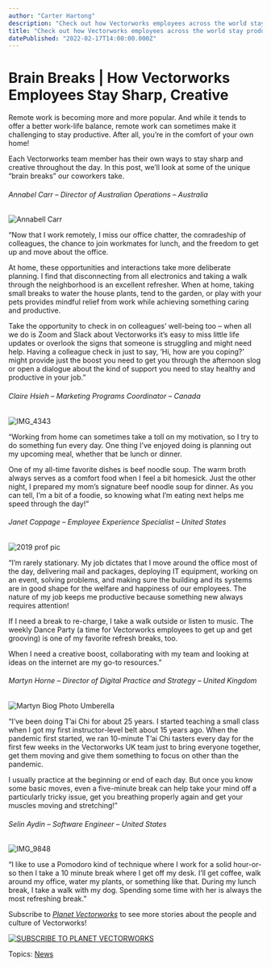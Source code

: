 ```yaml
---
author: "Carter Hartong"
description: "Check out how Vectorworks employees across the world stay productive throughout the day."
title: "Check out how Vectorworks employees across the world stay productive throughout the day." 
datePublished: "2022-02-17T14:00:00.000Z"
---
```

# Brain Breaks | How Vectorworks Employees Stay Sharp, Creative

Remote work is becoming more and more popular. And while it tends to offer a better work-life balance, remote work can sometimes make it challenging to stay productive. After all, you’re in the comfort of your own home!

Each Vectorworks team member has their own ways to stay sharp and creative throughout the day. In this post, we’ll look at some of the unique “brain breaks” our coworkers take.

###### Annabel Carr – Director of Australian Operations – Australia

![Annabell Carr](https://blog.vectorworks.net/hs-fs/hubfs/Blog%20Images/220209_VW%20Brain%20Breaks/Annabell%20Carr.jpg?width=300&name=Annabell%20Carr.jpg)

“Now that I work remotely, I miss our office chatter, the comradeship of colleagues, the chance to join workmates for lunch, and the freedom to get up and move about the office.

At home, these opportunities and interactions take more deliberate planning. I find that disconnecting from all electronics and taking a walk through the neighborhood is an excellent refresher. When at home, taking small breaks to water the house plants, tend to the garden, or play with your pets provides mindful relief from work while achieving something caring and productive. 

Take the opportunity to check in on colleagues’ well-being too – when all we do is Zoom and Slack about Vectorworks it’s easy to miss little life updates or overlook the signs that someone is struggling and might need help. Having a colleague check in just to say, ‘Hi, how are you coping?’ might provide just the boost you need to get you through the afternoon slog or open a dialogue about the kind of support you need to stay healthy and productive in your job.” 

###### Claire Hsieh – Marketing Programs Coordinator – Canada

![IMG_4343](https://blog.vectorworks.net/hs-fs/hubfs/Blog%20Images/220209_VW%20Brain%20Breaks/IMG_4343.jpg?width=450&name=IMG_4343.jpg)

“Working from home can sometimes take a toll on my motivation, so I try to do something fun every day. One thing I’ve enjoyed doing is planning out my upcoming meal, whether that be lunch or dinner.

One of my all-time favorite dishes is beef noodle soup. The warm broth always serves as a comfort food when I feel a bit homesick. Just the other night, I prepared my mom’s signature beef noodle soup for dinner. As you can tell, I’m a bit of a foodie, so knowing what I’m eating next helps me speed through the day!”

###### Janet Coppage – Employee Experience Specialist – United States

![2019 prof pic](https://blog.vectorworks.net/hs-fs/hubfs/Blog%20Images/220209_VW%20Brain%20Breaks/2019%20prof%20pic.jpg?width=317&name=2019%20prof%20pic.jpg)

“I’m rarely stationary. My job dictates that I move around the office most of the day, delivering mail and packages, deploying IT equipment, working on an event, solving problems, and making sure the building and its systems are in good shape for the welfare and happiness of our employees. The nature of my job keeps me productive because something new always requires attention!

If I need a break to re-charge, I take a walk outside or listen to music. The weekly Dance Party (a time for Vectorworks employees to get up and get grooving) is one of my favorite refresh breaks, too.

When I need a creative boost, collaborating with my team and looking at ideas on the internet are my go-to resources.”

###### Martyn Horne – Director of Digital Practice and Strategy – United Kingdom

![Martyn Biog Photo Umberella](https://blog.vectorworks.net/hs-fs/hubfs/Blog%20Images/220209_VW%20Brain%20Breaks/Martyn%20Biog%20Photo%20Umberella.jpg?width=338&name=Martyn%20Biog%20Photo%20Umberella.jpg)

“I’ve been doing T’ai Chi for about 25 years. I started teaching a small class when I got my first instructor-level belt about 15 years ago. When the pandemic first started, we ran 10-minute T’ai Chi tasters every day for the first few weeks in the Vectorworks UK team just to bring everyone together, get them moving and give them something to focus on other than the pandemic.

I usually practice at the beginning or end of each day. But once you know some basic moves, even a five-minute break can help take your mind off a particularly tricky issue, get you breathing properly again and get your muscles moving and stretching!”

###### Selin Aydin – Software Engineer – United States

![IMG_9848](https://blog.vectorworks.net/hs-fs/hubfs/Blog%20Images/220209_VW%20Brain%20Breaks/IMG_9848.jpg?width=450&name=IMG_9848.jpg)

“I like to use a Pomodoro kind of technique where I work for a solid hour-or-so then I take a 10 minute break where I get off my desk. I’ll get coffee, walk around my office, water my plants, or something like that. During my lunch break, I take a walk with my dog. Spending some time with her is always the most refreshing break.”

Subscribe to [_Planet Vectorworks_](../../../net/vectorworks/blog/index.html) to see more stories about the people and culture of Vectorworks!

[![SUBSCRIBE TO PLANET VECTORWORKS](https://no-cache.hubspot.com/cta/default/3018241/8a5d9ee2-9088-47b9-9883-9f473a72fd34.png)](https://cta-redirect.hubspot.com/cta/redirect/3018241/8a5d9ee2-9088-47b9-9883-9f473a72fd34) 

 Topics: [News](https://blog.vectorworks.net/topic/news) 

 